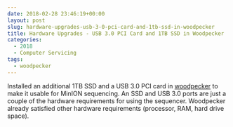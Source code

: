 ```yaml
---
date: 2018-02-28 23:46:19+00:00
layout: post
slug: hardware-upgrades-usb-3-0-pci-card-and-1tb-ssd-in-woodpecker
title: Hardware Upgrades - USB 3.0 PCI Card and 1TB SSD in Woodpecker
categories:
  - 2018
  - Computer Servicing
tags:
  - woodpecker
---
```


Installed an additional 1TB SSD and a USB 3.0 PCI card in [woodpecker](https://docs.google.com/spreadsheets/d/1mtIITcjqZVEQtynYZFdOdx51uXTiXP7Jvvzv_SnWCDY/edit?usp=sharing) to make it usable for MinION sequencing. An SSD and USB 3.0 ports are just a couple of the hardware requirements for using the sequencer. Woodpecker already satisfied other hardware requirements (processor, RAM, hard drive space).

